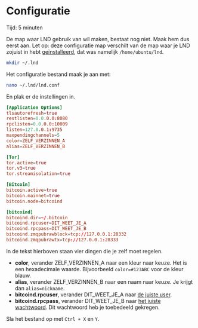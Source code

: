 
# Configuratie

<Callout emoji="&#x2139;">
	Tijd: 5 minuten
</Callout>

De map waar LND gebruik van wil maken, bestaat nog niet. Maak hem dus eerst aan. Let op: deze configuratie map verschilt van de map waar je LND zojuist in hebt [geïnstalleerd](/lightning/installatie), dat was namelijk `/home/ubuntu/lnd`.

```bash
mkdir ~/.lnd
```

Het configuratie bestand maak je aan met:

```bash
nano ~/.lnd/lnd.conf
```

En plak er de instellingen in.

```toml
[Application Options]
tlsautorefresh=true
restlisten=0.0.0.0:8080
rpclisten=0.0.0.0:10009
listen=127.0.0.1:9735
maxpendingchannels=5
color=ZELF_VERZINNEN_A
alias=ZELF_VERZINNEN_B

[Tor]
tor.active=true
tor.v3=true
tor.streamisolation=true

[Bitcoin]
bitcoin.active=true
bitcoin.mainnet=true
bitcoin.node=bitcoind

[bitcoind]
bitcoind.dir=~/.bitcoin
bitcoind.rpcuser=DIT_WEET_JE_A
bitcoind.rpcpass=DIT_WEET_JE_B
bitcoind.zmqpubrawblock=tcp://127.0.0.1:28332
bitcoind.zmqpubrawtx=tcp://127.0.0.1:28333
```

In de tekst hierboven staan vier dingen die je zelf moet regelen.

* **color**, verander ZELF\_VERZINNEN\_A naar een kleur naar keuze. Het is een hexadecimale waarde. Bijvoorbeeld `color=#123ABC` voor de kleur blauw.
* **alias**, verander ZELF\_VERZINNEN\_B naar een naam naar keuze. Je krijgt dan `alias=nickname`.
* **bitcoind.rpcuser**, verander DIT\_WEET\_JE\_A naar [de juiste user](/bitcoin-core/configuratie-en-starten).
* **bitcoind.rpcpass**, verander DIT\_WEET\_JE\_B naar [het juiste wachtwoord](/bitcoin-core/configuratie-en-starten). Dit wachtwoord heb je toebedeeld gekregen.

Sla het bestand op met `Ctrl + X` en `Y`.
